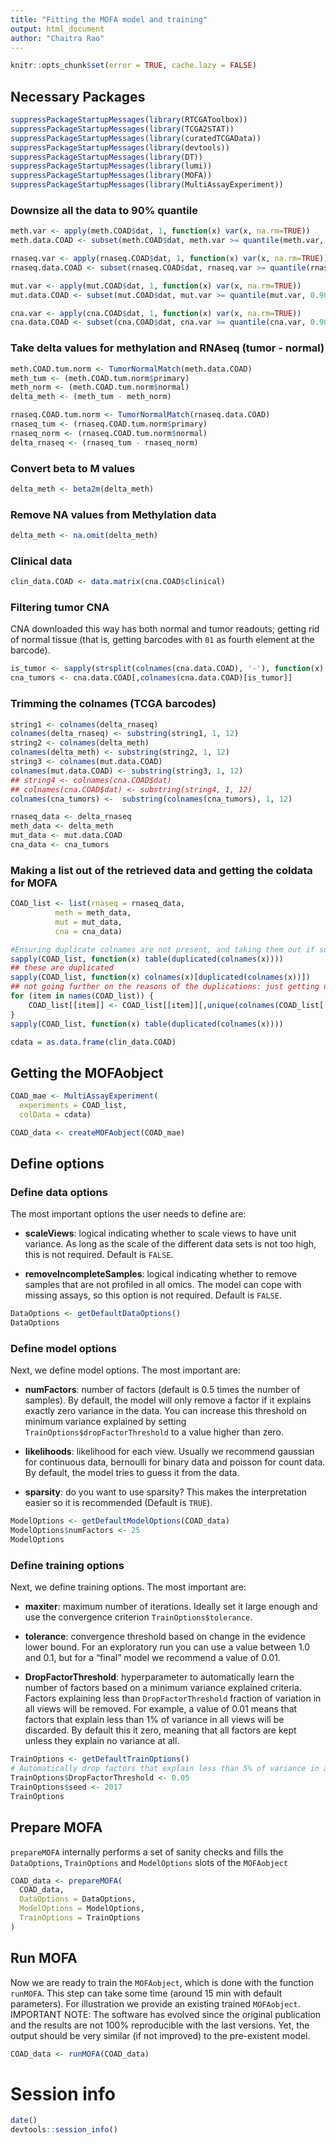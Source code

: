 ```yaml
---
title: "Fitting the MOFA model and training"
output: html_document
author: "Chaitra Rao"
---
```


```r
knitr::opts_chunk$set(error = TRUE, cache.lazy = FALSE)
```

## Necessary Packages

```r
suppressPackageStartupMessages(library(RTCGAToolbox))
suppressPackageStartupMessages(library(TCGA2STAT))
suppressPackageStartupMessages(library(curatedTCGAData))
suppressPackageStartupMessages(library(devtools))
suppressPackageStartupMessages(library(DT))
suppressPackageStartupMessages(library(lumi))
suppressPackageStartupMessages(library(MOFA))
suppressPackageStartupMessages(library(MultiAssayExperiment))
```

### Downsize all the data to 90% quantile

```r
meth.var <- apply(meth.COAD$dat, 1, function(x) var(x, na.rm=TRUE))
meth.data.COAD <- subset(meth.COAD$dat, meth.var >= quantile(meth.var, 0.90, na.rm = TRUE))
```

```r
rnaseq.var <- apply(rnaseq.COAD$dat, 1, function(x) var(x, na.rm=TRUE))
rnaseq.data.COAD <- subset(rnaseq.COAD$dat, rnaseq.var >= quantile(rnaseq.var, 0.90, na.rm=TRUE))
```

```r
mut.var <- apply(mut.COAD$dat, 1, function(x) var(x, na.rm=TRUE))
mut.data.COAD <- subset(mut.COAD$dat, mut.var >= quantile(mut.var, 0.90, na.rm=TRUE))
```

```r
cna.var <- apply(cna.COAD$dat, 1, function(x) var(x, na.rm=TRUE))
cna.data.COAD <- subset(cna.COAD$dat, cna.var >= quantile(cna.var, 0.90, na.rm=TRUE))
```

### Take delta values for methylation and RNAseq (tumor - normal)

```r
meth.COAD.tum.norm <- TumorNormalMatch(meth.data.COAD)
meth_tum <- (meth.COAD.tum.norm$primary)
meth_norm <- (meth.COAD.tum.norm$normal)
delta_meth <- (meth_tum - meth_norm)
```

```r
rnaseq.COAD.tum.norm <- TumorNormalMatch(rnaseq.data.COAD)
rnaseq_tum <- (rnaseq.COAD.tum.norm$primary)
rnaseq_norm <- (rnaseq.COAD.tum.norm$normal)
delta_rnaseq <- (rnaseq_tum - rnaseq_norm)
```

### Convert beta to M values

```r
delta_meth <- beta2m(delta_meth)
```

### Remove NA values from Methylation data

```r
delta_meth <- na.omit(delta_meth)
```

### Clinical data

```r
clin_data.COAD <- data.matrix(cna.COAD$clinical)
```

### Filtering tumor CNA

CNA downloaded this way has both normal and tumor readouts; getting rid of normal tissue (that is, getting barcodes with `01` as fourth element at the barcode).

```r
is_tumor <- sapply(strsplit(colnames(cna.data.COAD), '-'), function(x) return(grepl('^01', x[4])))
cna_tumors <- cna.data.COAD[,colnames(cna.data.COAD)[is_tumor]]
```

### Trimming the colnames (TCGA barcodes)

```r
string1 <- colnames(delta_rnaseq)
colnames(delta_rnaseq) <- substring(string1, 1, 12)
string2 <- colnames(delta_meth)
colnames(delta_meth) <- substring(string2, 1, 12)
string3 <- colnames(mut.data.COAD)
colnames(mut.data.COAD) <- substring(string3, 1, 12)
## string4 <- colnames(cna.COAD$dat)
## colnames(cna.COAD$dat) <- substring(string4, 1, 12)
colnames(cna_tumors) <-  substring(colnames(cna_tumors), 1, 12)

```


```r
rnaseq_data <- delta_rnaseq
meth_data <- delta_meth
mut_data <- mut.data.COAD
cna_data <- cna_tumors

```


### Making a list out of the retrieved data and getting the coldata for MOFA

```r
COAD_list <- list(rnaseq = rnaseq_data,
          meth = meth_data,
          mut = mut_data,
          cna = cna_data)

#Ensuring duplicate colnames are not present, and taking them out if so
sapply(COAD_list, function(x) table(duplicated(colnames(x))))
## these are duplicated
sapply(COAD_list, function(x) colnames(x)[duplicated(colnames(x))])
## not going further on the reasons of the duplications: just getting unique stuff
for (item in names(COAD_list)) {
    COAD_list[[item]] <- COAD_list[[item]][,unique(colnames(COAD_list[[item]]))]
}
sapply(COAD_list, function(x) table(duplicated(colnames(x))))
```

```r
cdata = as.data.frame(clin_data.COAD)
```

## Getting the MOFAobject

```r
COAD_mae <- MultiAssayExperiment(
  experiments = COAD_list, 
  colData = cdata)

COAD_data <- createMOFAobject(COAD_mae)
```

## Define options

### Define data options
The most important options the user needs to define are:  

* **scaleViews**: logical indicating whether to scale views to have unit variance. As long as the scale of the different data sets is not too high, this is not required. Default is `FALSE`.  

* **removeIncompleteSamples**: logical indicating whether to remove samples that are not profiled in all omics. The model can cope with missing assays, so this option is not required. Default is `FALSE`.  

```r
DataOptions <- getDefaultDataOptions()
DataOptions 
```

### Define model options
Next, we define model options. The most important are:  

* **numFactors**: number of factors (default is 0.5 times the number of samples). By default, the model will only remove a factor if it explains exactly zero variance in the data. You can increase this threshold on minimum variance explained by setting `TrainOptions$dropFactorThreshold` to a value higher than zero.  

* **likelihoods**: likelihood for each view. Usually we recommend gaussian for continuous data, bernoulli for binary data and poisson for count data. By default, the model tries to guess it from the data.  

* **sparsity**: do you want to use sparsity? This makes the interpretation easier so it is recommended (Default is `TRUE`).  
```r
ModelOptions <- getDefaultModelOptions(COAD_data)
ModelOptions$numFactors <- 25
ModelOptions
```

### Define training options
Next, we define training options. The most important are:  

* **maxiter**: maximum number of iterations. Ideally set it large enough and use the convergence criterion `TrainOptions$tolerance`.  

* **tolerance**: convergence threshold based on change in the evidence lower bound. For an exploratory run you can use a value between 1.0 and 0.1, but for a "final" model we recommend a value of 0.01.  

* **DropFactorThreshold**: hyperparameter to automatically learn the number of factors based on a minimum variance explained criteria. Factors explaining less than `DropFactorThreshold` fraction of variation in all views will be removed. For example, a value of 0.01 means that factors that explain less than 1\% of variance in all views will be discarded. By default this it zero, meaning that all factors are kept unless they explain no variance at all.  

```r
TrainOptions <- getDefaultTrainOptions()
# Automatically drop factors that explain less than 5% of variance in all omics
TrainOptions$DropFactorThreshold <- 0.05
TrainOptions$seed <- 2017
TrainOptions
```

## Prepare MOFA
`prepareMOFA` internally performs a set of sanity checks and fills the `DataOptions`, `TrainOptions` and `ModelOptions` slots of the `MOFAobject`
```r
COAD_data <- prepareMOFA(
  COAD_data, 
  DataOptions = DataOptions,
  ModelOptions = ModelOptions,
  TrainOptions = TrainOptions
)
```

## Run MOFA
Now we are ready to train the `MOFAobject`, which is done with the function `runMOFA`. This step can take some time (around 15 min with default parameters). For illustration we provide an existing trained `MOFAobject`.  
IMPORTANT NOTE: The software has evolved since the original publication and the results are not 100% reproducible with the last versions. Yet, the output should be very similar (if not improved) to the pre-existent model.
```r
COAD_data <- runMOFA(COAD_data)
```

# Session info

```r
date()
devtools::session_info()
```



